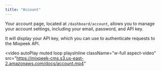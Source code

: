 ```yaml
---
title: "Account"
---
```


Your account page, located at `/dashboard/account`, allows you to manage your account settings, including your email, password, and API key.

It will display your API key, which you can use to authenticate requests to the Mixpeek API.

<video
  autoPlay
  muted
  loop
  playsInline
  className="w-full aspect-video"
  src="https://mixpeek-cms.s3.us-east-2.amazonaws.com/docs/account.mp4"
></video>
